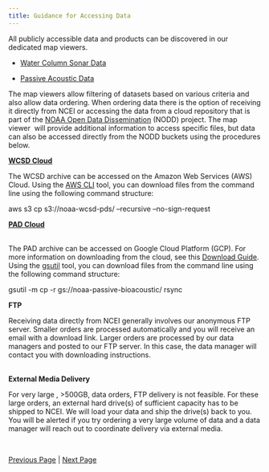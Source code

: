 ```yaml
---
title: Guidance for Accessing Data
---
```


All publicly accessible data and products can be discovered in our dedicated map viewers.

-   [Water Column Sonar Data](https://www.ncei.noaa.gov/maps/water-column-sonar/)

-   [Passive Acoustic Data](https://www.ncei.noaa.gov/maps/passive-acoustic-data/)

The map viewers allow filtering of datasets based on various criteria and also allow data ordering. When ordering data there is the option of receiving it directly from NCEI or accessing the data from a cloud repository that is part of the [NOAA Open Data Dissemination](https://www.noaa.gov/information-technology/open-data-dissemination) (NODD) project. The map viewer  will provide additional information to access specific files, but data can also be accessed directly from the NODD buckets using the procedures below.

[**WCSD Cloud**](https://noaa-wcsd-pds.s3.amazonaws.com/index.html)

The WCSD archive can be accessed on the Amazon Web Services (AWS) Cloud. Using the [AWS CLI](https://aws.amazon.com/cli/) tool, you can download files from the command line using the following command structure:

aws s3 cp s3://noaa-wcsd-pds/<specific folder path> <destination path> --recursive --no-sign-request

[**PAD Cloud**](https://console.cloud.google.com/storage/browser/noaa-passive-bioacoustic;tab=objects?prefix=&forceOnObjectsSortingFiltering=false&pli=1)

\
The PAD archive can be accessed on Google Cloud Platform (GCP). For more information on downloading from the cloud, see this [Download Guide](https://www.ngdc.noaa.gov/mgg/pad/docs/Gsutil_Guide.pdf). Using the [gsutil](https://cloud.google.com/storage/docs/gsutil) tool, you can download files from the command line using the following command structure:

gsutil -m cp -r gs://noaa-passive-bioacoustic/<specific folder path> rsync <destination path>

**FTP**

Receiving data directly from NCEI generally involves our anonymous FTP server. Smaller orders are processed automatically and you will receive an email with a download link. Larger orders are processed by our data managers and posted to our FTP server. In this case, the data manager will contact you with downloading instructions.

\
**External Media Delivery**

For very large , \>500GB, data orders, FTP delivery is not feasible. For these large orders, an external hard drive(s) of sufficient capacity has to be shipped to NCEI. We will load your data and ship the drive(s) back to you. You will be alerted if you try ordering a very large volume of data and a data manager will reach out to coordinate delivery via external media.

\

[Previous Page](content/Accessing Data.qmd) | [Next Page](https://ci-cmg.github.io/OceanAcoustics-LabManual/content/Pipeline.html)
